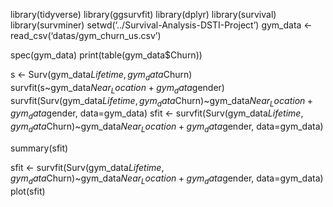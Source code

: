 
library(tidyverse)
library(ggsurvfit)
library(dplyr)
library(survival)
library(survminer)
setwd('../Survival-Analysis-DSTI-Project')
gym_data <- read_csv('datas/gym_churn_us.csv')



spec(gym_data)
print(table(gym_data$Churn))



s <- Surv(gym_data$Lifetime, gym_data$Churn)
survfit(s~gym_data$Near_Location+gym_data$gender)
survfit(Surv(gym_data$Lifetime, gym_data$Churn)~gym_data$Near_Location+gym_data$gender, data=gym_data)
sfit <- survfit(Surv(gym_data$Lifetime, gym_data$Churn)~gym_data$Near_Location+gym_data$gender, data=gym_data)


summary(sfit)

sfit <- survfit(Surv(gym_data$Lifetime, gym_data$Churn)~gym_data$Near_Location+gym_data$gender, data=gym_data)
plot(sfit)

